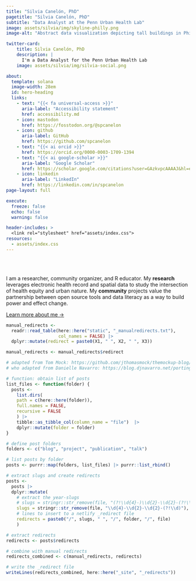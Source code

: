 ```yaml
---
title: "Silvia Canelón, PhD"
pagetitle: "Silvia Canelón, PhD"
subtitle: "Data Analyst at the Penn Urban Health Lab"
image: assets/silvia/img/skyline-philly.png
image-alt: "Abstract data visualization depicting tall buildings in Philadelphia as a circle. The text inside the circle reads Philadelphia Skyline"

twitter-card:
    title: Silvia Canelón, PhD
    description: |
      I'm a Data Analyst for the Penn Urban Health Lab
    image: assets/silvia/img/silvia-social.png

about:
  template: solana
  image-width: 28em
  id: hero-heading
  links:
    - text: "{{< fa universal-access >}}"
      aria-label: "Accessibility statement"
      href: accessibility.md
    - icon: mastodon
      href: https://fosstodon.org/@spcanelon
    - icon: github
      aria-label: GitHub
      href: https://github.com/spcanelon
    - text: "{{< ai orcid >}}"
      href: https://orcid.org/0000-0003-1709-1394
    - text: "{{< ai google-scholar >}}"
      aria-label: "Google Scholar"
      href: https://scholar.google.com/citations?user=GAzkvpcAAAAJ&hl=en&oi=ao
    - icon: linkedin
      aria-label: "LinkedIn"
      href: https://linkedin.com/in/spcanelon
page-layout: full

execute: 
  freeze: false
  echo: false
  warning: false

header-includes: >
  <link rel="stylesheet" href="assets/index.css">
resources:
  - assets/index.css
---
```


<br><br>


::: {#hero-heading}

I am a researcher, community organizer, and R educator. My **research** leverages electronic health record and spatial data to study the intersection of health equity and urban nature. My **community** projects value the partnership between open source tools and data literacy as a way to build power and effect change.

[Learn more about me &rarr;](/about){.about-links .subtitle}

:::
<!-- hero-heading -->

```r

manual_redirects <-
  readr::read_table(here::here("static", "_manualredirects.txt"),
                    col_names = FALSE) |> 
  dplyr::mutate(redirect = paste0(X1, " ", X2, " ", X3))

manual_redirects <- manual_redirects$redirect
```

```r

# adapted from Tom Mock: https://github.com/jthomasmock/themockup-blog/blob/master/index.qmd#L27C1-L48C4
# who adapted from Danielle Navarro: https://blog.djnavarro.net/porting-to-quarto/#netlify-redirects

# function: obtain list of posts
list_files <- function(folder) {
  posts <-
    list.dirs(
    path = c(here::here(folder)),
    full.names = FALSE,
    recursive = FALSE
    ) |> 
    tibble::as_tibble_col(column_name = "file")  |>
    dplyr::mutate(folder = folder)
}

# define post folders
folders <- c("blog", "project", "publication", "talk")

# list posts by folder
posts <- purrr::map(folders, list_files) |> purrr::list_rbind()

# extract slugs and create redirects
posts <- 
  posts |> 
  dplyr::mutate(
    # extract the year-slugs
    # slugs = stringr::str_remove(file, "(?!\\d{4}-)\\d{2}-\\d{2}-(?!\\d)"),
    slugs = stringr::str_remove(file, "\\d{4}-\\d{2}-\\d{2}-(?!\\d)"),
    # lines to insert to a netlify _redirect file
    redirects = paste0("/", slugs, " ", "/", folder, "/", file)
    )

# extract redirects
redirects <- posts$redirects

# combine with manual redirects
redirects_combined <- c(manual_redirects, redirects)

# write the _redirect file
writeLines(redirects_combined, here::here("_site", "_redirects"))
```